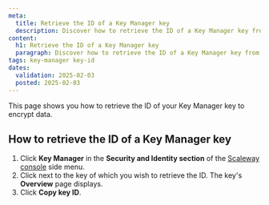 ```yaml
---
meta:
  title: Retrieve the ID of a Key Manager key
  description: Discover how to retrieve the ID of a Key Manager key from the Scaleway console to encrypt your data.
content:
  h1: Retrieve the ID of a Key Manager key
  paragraph: Discover how to retrieve the ID of a Key Manager key from the Scaleway console to encrypt your data.
tags: key-manager key-id
dates:
  validation: 2025-02-03
  posted: 2025-02-03
---
```


This page shows you how to retrieve the ID of your Key Manager key to encrypt data.

<Macro id="requirements" />

## How to retrieve the ID of a Key Manager key

1. Click **Key Manager** in the **Security and Identity section** of the [Scaleway console](https://console.scaleway.com) side menu.
2. Click  <Icon name="more" /> next to the key of which you wish to retrieve the ID. The key's **Overview** page displays.
3. Click **Copy key ID**.